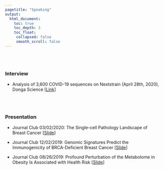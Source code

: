 ```yaml
---
pagetitle: "Speaking"
output:
  html_document:
    toc: true
    toc_depth: 3
    toc_float:
     collapsed: false
     smooth_scroll: false
---
```


<link rel="stylesheet" href="styles.css" type="text/css">

<br><br>

### Interview

+ Analysis of 3,600 COVID-19 sequences on Nextstrain (April 28th, 2020), Donga Science [[Link](https://news.naver.com/main/read.nhn?mode=LSD&mid=sec&sid1=103&oid=584&aid=0000008582)]


<br><br>

### Presentation

+ Journal Club 03/02/2020: The Single-cell Pathology Landscape of Breast Cancer [[Slide](/content/post/Journal Club 03_02 Presentation Slide.pdf)]

+ Journal Club 12/02/2019: Genomic Signatures Predict the Immunogenicity of BRCA-Deficient Breast Cancer [[Slide](/content/post/Journal Club 12_02 Presentation Slide.pdf)]

+ Journal Club 08/26/2019: Profound Perturbation of the Metabolome in Obesity Is Associated with Health Risk [[Slide](/content/post/Journal Club 08_26 Presentation Slide.pdf)]